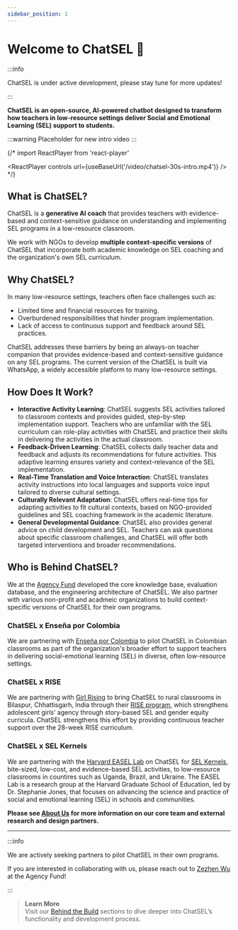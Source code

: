 ```yaml
---
sidebar_position: 1
---
```


# Welcome to ChatSEL 🌱  

:::info

ChatSEL is under active development, please stay tune for more updates!

:::


**ChatSEL is an open-source, AI-powered chatbot designed to transform how teachers in low-resource settings deliver Social and Emotional Learning (SEL) support to students.**

:::warning
Placeholder for new intro video
:::

{/* import ReactPlayer from 'react-player'

<ReactPlayer controls url={useBaseUrl('/video/chatsel-30s-intro.mp4')} /> 
*/}

## What is ChatSEL?  
ChatSEL is a **generative AI coach** that provides teachers with evidence-based and context-sensitive guidance on understanding and implementing SEL programs in a low-resource classroom.  

We work with NGOs to develop **multiple context-specific versions** of ChatSEL that incorporate both academic knowledge on SEL coaching and the organization's own SEL curriculum.

## Why ChatSEL?  
In many low-resource settings, teachers often face challenges such as:  
- Limited time and financial resources for training.  
- Overburdened responsibilities that hinder program implementation. 
- Lack of access to continuous support and feedback around SEL practices.

ChatSEL addresses these barriers by being an always-on teacher companion that provides evidence-based and context-sensitive guidance on any SEL programs. The current version of the ChatSEL is built via WhatsApp, a widely accessible platform to many low-resource settings.

## How Does It Work?  

- **Interactive Activity Learning**:  ChatSEL suggests SEL activities tailored to classroom contexts and provides guided, step-by-step implementation support. Teachers who are unfamiliar with the SEL curriculum can role-play activities with ChatSEL and practice their skills in delivering the activities in the actual classroom.
- **Feedback-Driven Learning**: ChatSEL collects daily teacher data and feedback and adjusts its recommendations for future activities. This adaptive learning ensures variety and context-relevance of the SEL implementation.
- **Real-Time Translation and Voice Interaction**: ChatSEL translates activity instructions into local languages and supports voice input tailored to diverse cultural settings.
- **Culturally Relevant Adaptation**: ChatSEL offers real-time tips for adapting activities to fit cultural contexts, based on NGO-provided guidelines and SEL coaching framework in the academic literature.
- **General Developmental Guidance**: ChatSEL also provides general advice on child development and SEL. Teachers can ask questions about specific classroom challenges, and ChatSEL will offer both targeted interventions and broader recommendations.

## Who is Behind ChatSEL?

We at the [Agency Fund](https://www.agency.fund/) developed the core knowledge base, evaluation database, and the engineering architecture of ChatSEL. We also partner with various non-profit and acadmeic organizations to build context-specific versions of ChatSEL for their own programs.

### ChatSEL x Enseña por Colombia
We are partnering with [Enseña por Colombia](https://ensenaporcolombia.org/) to pilot ChatSEL in Colombian classrooms as part of the organization's broader effort to support teachers in delivering social-emotional learning (SEL) in diverse, often low-resource settings.

### ChatSEL x RISE
We are partnering with [Girl Rising](https://www.girlrising.org/) to bring ChatSEL to rural classrooms in Bilaspur, Chhattisgarh, India through their [RISE program](https://www.girlrising.org/education-programs), which strengthens adolescent girls’ agency through story-based SEL and gender equity curricula. ChatSEL strengthens this effort by providing continuous teacher support over the 28-week RISE curriculum. 

### ChatSEL x SEL Kernels

We are partnering with the [Harvard EASEL Lab](https://easel.gse.harvard.edu/) on ChatSEL for [SEL Kernels](https://selkernels.gse.harvard.edu/en-US), bite-sized, low-cost, and evidence-based SEL activities, to low-resource classrooms in countires such as Uganda, Brazil, and Ukraine. The EASEL Lab is a research group at the Harvard Graduate School of Education, led by Dr. Stephanie Jones, that focuses on advancing the science and practice of social and emotional learning (SEL) in schools and communities.

**Please see [About Us](/blog/aboutus) for more information on our core team and external research and design partners.**

---

:::info

We are actively seeking partners to pilot ChatSEL in their own programs. 

If you are interested in collaborating with us, please reach out to [Zezhen Wu](mailto:michael@agency.fund) at the Agency Fund!

:::


> **Learn More**  
> Visit our [Behind the Build](category/behind-the-build) sections to dive deeper into ChatSEL’s functionality and development process.
